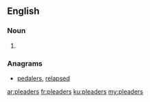 ==English==

===Noun===
{{head|en|noun plural form}}

# {{plural of|pleader|lang=en}}

===Anagrams===
* [[pedalers#English|pedalers]], [[relapsed#English|relapsed]]

[[ar:pleaders]]
[[fr:pleaders]]
[[ku:pleaders]]
[[my:pleaders]]